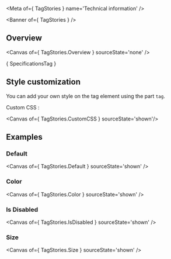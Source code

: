
<Meta of={ TagStories } name='Technical information' />

<Banner of={ TagStories } />

## Overview

<Canvas of={ TagStories.Overview } sourceState='none' />

<Markdown>{ SpecificationsTag }</Markdown>

## Style customization

You can add your own style on the tag element using the part `tag`.

Custom CSS :

<Canvas of={ TagStories.CustomCSS } sourceState='shown'/>

## Examples

### Default

<Canvas of={ TagStories.Default } sourceState='shown' />

### Color

<Canvas of={ TagStories.Color } sourceState='shown' />

### Is Disabled

<Canvas of={ TagStories.IsDisabled } sourceState='shown' />

### Size

<Canvas of={ TagStories.Size } sourceState='shown' />
